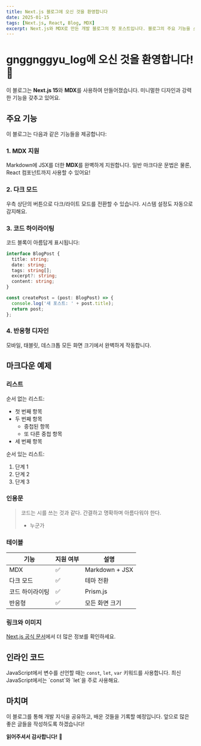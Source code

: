 ```yaml
---
title: Next.js 블로그에 오신 것을 환영합니다
date: 2025-01-15
tags: [Next.js, React, Blog, MDX]
excerpt: Next.js와 MDX로 만든 개발 블로그의 첫 포스트입니다. 블로그의 주요 기능을 소개합니다.
---
```


# gnggnggyu_log에 오신 것을 환영합니다! 🎉

이 블로그는 **Next.js 15**와 **MDX**를 사용하여 만들어졌습니다. 미니멀한 디자인과 강력한 기능을 갖추고 있어요.

## 주요 기능

이 블로그는 다음과 같은 기능들을 제공합니다:

### 1. MDX 지원

Markdown에 JSX를 더한 **MDX**를 완벽하게 지원합니다. 일반 마크다운 문법은 물론, React 컴포넌트까지 사용할 수 있어요!

### 2. 다크 모드

우측 상단의 버튼으로 다크/라이트 모드를 전환할 수 있습니다. 시스템 설정도 자동으로 감지해요.

### 3. 코드 하이라이팅

코드 블록이 아름답게 표시됩니다:

```typescript
interface BlogPost {
  title: string;
  date: string;
  tags: string[];
  excerpt?: string;
  content: string;
}

const createPost = (post: BlogPost) => {
  console.log('새 포스트: ' + post.title);
  return post;
};
```

### 4. 반응형 디자인

모바일, 태블릿, 데스크톱 모든 화면 크기에서 완벽하게 작동합니다.

## 마크다운 예제

### 리스트

순서 없는 리스트:

- 첫 번째 항목
- 두 번째 항목
  - 중첩된 항목
  - 또 다른 중첩 항목
- 세 번째 항목

순서 있는 리스트:

1. 단계 1
2. 단계 2
3. 단계 3

### 인용문

> 코드는 시를 쓰는 것과 같다. 간결하고 명확하며 아름다워야 한다.
>
> - 누군가

### 테이블

| 기능            | 지원 여부 | 설명           |
| --------------- | --------- | -------------- |
| MDX             | ✅        | Markdown + JSX |
| 다크 모드       | ✅        | 테마 전환      |
| 코드 하이라이팅 | ✅        | Prism.js       |
| 반응형          | ✅        | 모든 화면 크기 |

### 링크와 이미지

[Next.js 공식 문서](https://nextjs.org)에서 더 많은 정보를 확인하세요.

## 인라인 코드

JavaScript에서 변수를 선언할 때는 `const`, `let`, `var` 키워드를 사용합니다. 최신 JavaScript에서는 \`const\`와 \`let\`을 주로 사용해요.

## 마치며

이 블로그를 통해 개발 지식을 공유하고, 배운 것들을 기록할 예정입니다. 앞으로 많은 좋은 글들을 작성하도록 하겠습니다!

**읽어주셔서 감사합니다!** 🙏

